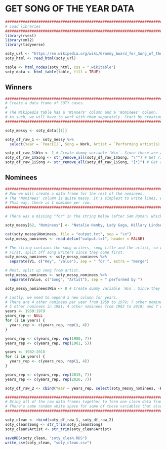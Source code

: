 # GET SONG OF THE YEAR DATA

```r
################################################################################################################
# Load libraries
################################################################################################################
library(rvest)
library(xml2)
library(tidyverse)
```

```r
soty_url <- "https://en.wikipedia.org/wiki/Grammy_Award_for_Song_of_the_Year"
soty_html <- read_html(soty_url)

table <- html_nodes(soty_html, css = ".wikitable")
soty_data <- html_table(table, fill = TRUE)
```

## Winners
```r
################################################################################################################
# Create a data frame of SOTY cases.
#
# The Wikipedia table has a 'Winners' column and a 'Nominees' column.
# As such, we will have to work with them separately. Start by creating a data frame of winners.
################################################################################################################

soty_messy <- soty_data[[1]]

soty_df_raw_1 <- soty_messy %>%
  select(Year = `Year[I]`, Song = Work, Artist = `Performing artist(s)[II]`)

soty_df_raw_1$Win <- 1 # Create dummy variable `Win`. Since these are all winners, assign them a value of 1.
soty_df_raw_1$Song <- str_remove_all(soty_df_raw_1$Song, "\"") # Get rid of quotation marks around song titles
soty_df_raw_1$Song <- str_remove_all(soty_df_raw_1$Song, "[*]") # Get rid of asterisks in song titles
```


## Nominees
```r
################################################################################################################
# Now we will create a data frame for the rest of the nominees.
# The 'Nominees' column is quite messy. It's simplest to write lines, export to CSV and read it back in.
# This way, there is 1 nominee per row.
################################################################################################################

# There was a missing "for" in the string below (after Sam Roman) which messed up the code for lines 54-55; added it here.

soty_messy[62, "Nominees"] <- "Natalie Hemby, Lady Gaga, Hillary Lindsey & Lori McKenna for \"Always Remember Us This Way\" performed by Lady Gaga\nBrandi Carlile, Phil Hanseroth, Tim Hanseroth & Tanya Tucker for \"Bring My Flowers Now\" performed by Tanya Tucker\nRuby Amanfu, Sam Ashworth, D. Arcelious Harris, H.E.R. & Rodney Jerkins for \"Hard Place\" performed by H.E.R.\nTaylor Swift for \"Lover\" performed by Taylor Swift\nJack Antonoff & Lana Del Rey for \"Norman Fucking Rockwell\" performed by Lana Del Rey\nTom Barnes, Lewis Capaldi, Pete Kelleher, Benjamin Kohn & Sam Roman for \"Someone You Loved\" performed by Lewis Capaldi\nSteven Cheung, Eric Frederic, Melissa Jefferson & Jesse Saint John for \"Truth Hurts\" performed by Lizzo"

cat(soty_messy$Nominees, file = "output.txt", sep = "\n")
soty_messy_nominees <- read.delim("output.txt", header = FALSE)

# The string contains the song writers, song title and the artist, so we need to separate them into three different columns.
# First, split off song writers since they come first.
soty_messy_nominees <- soty_messy_nominees %>%
  separate(V1, c("Key", "Value"), sep = " for ", extra = "merge")

# Next, split up song from artist.
soty_messy_nominees <- soty_messy_nominees %>%
  separate(Value, c("Song", "Artist"), sep = " performed by ")

soty_messy_nominees$Win <- 0 # Create dummy variable `Win`. Since they all lost, give them a value of 0.

# Lastly, we need to append a new column for years. 
# There are 4 other nominees per year from 1959 to 1979; 7 other nominees in 1980;
# 5 other nominees in 1981; 4 other nominees from 1982 to 2018; and 7 other nominees in 2019 and 2020.
years <- 1959:1979
years_rep <- NULL
for (i in years) {
  years_rep <- c(years_rep, rep(i, 4))
}

years_rep <- c(years_rep, rep(1980, 7))
years_rep <- c(years_rep, rep(1981, 5))

years <- 1982:2018
for (i in years) {
  years_rep <- c(years_rep, rep(i, 4))
}

years_rep <- c(years_rep, rep(2019, 7))
years_rep <- c(years_rep, rep(2020, 7))

soty_df_raw_2 <- cbind(Year = years_rep, select(soty_messy_nominees, -Key))
```

```r
################################################################################################################
# Bring all of the raw data frames together to form one clean data frame.
# There's some random white space for some of these variables that also need to be removed.
################################################################################################################

soty_clean <- rbind(soty_df_raw_1, soty_df_raw_2)
soty_clean$Song <- str_trim(soty_clean$Song)
soty_clean$Artist <- str_trim(soty_clean$Artist)

saveRDS(soty_clean, "soty_clean.RDS")
write_csv(soty_clean, "soty_clean.csv")
```

